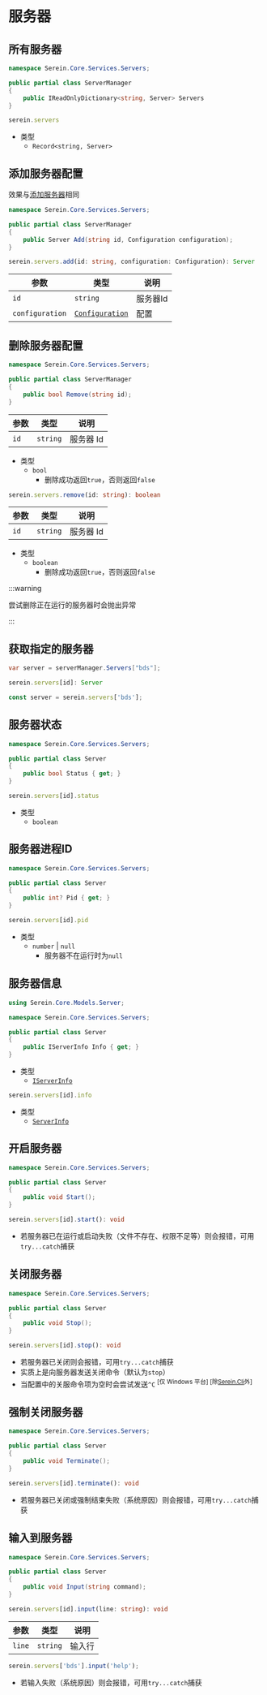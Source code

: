 # 服务器

## 所有服务器

<Tabs groupId="lang">

<TabItem value="cs" label="C#" >

```cs
namespace Serein.Core.Services.Servers;

public partial class ServerManager
{
    public IReadOnlyDictionary<string, Server> Servers
}
```

</TabItem>

<TabItem value="js" label="JavaScript" >

```ts
serein.servers
```

- 类型
  - `Record<string, Server>`

</TabItem>

</Tabs>

## 添加服务器配置

效果与[添加服务器](../../../tutorial/rookie/add_server)相同

<Tabs groupId="lang">

<TabItem value="cs" label="C#" >

```cs
namespace Serein.Core.Services.Servers;

public partial class ServerManager
{
    public Server Add(string id, Configuration configuration);
}
```

</TabItem>

<TabItem value="js" label="JavaScript" >

```ts
serein.servers.add(id: string, configuration: Configuration): Server
```

</TabItem>

</Tabs>

| 参数            | 类型                                                                                                            | 说明     |
| --------------- | --------------------------------------------------------------------------------------------------------------- | -------- |
| `id`            | `string`                                                                                                        | 服务器Id |
| `configuration` | [`Configuration`](https://github.com/SereinDev/Serein/blob/main/src/Serein.Core/Models/Server/Configuration.cs) | 配置     |

## 删除服务器配置

<Tabs groupId="lang">

<TabItem value="cs" label="C#" >

```cs
namespace Serein.Core.Services.Servers;

public partial class ServerManager
{
    public bool Remove(string id);
}
```

| 参数 | 类型     | 说明      |
| ---- | -------- | --------- |
| `id` | `string` | 服务器 Id |

- 类型
  - `bool`
    - 删除成功返回`true`，否则返回`false`

</TabItem>

<TabItem value="js" label="JavaScript" >

```ts
serein.servers.remove(id: string): boolean
```

| 参数 | 类型     | 说明      |
| ---- | -------- | --------- |
| `id` | `string` | 服务器 Id |

- 类型
  - `boolean`
    - 删除成功返回`true`，否则返回`false`

</TabItem>

</Tabs>

:::warning

尝试删除正在运行的服务器时会抛出异常

:::

## 获取指定的服务器

<Tabs groupId="lang">

<TabItem value="cs" label="C#" >

```cs title="示例"
var server = serverManager.Servers["bds"];
```

</TabItem>

<TabItem value="js" label="JavaScript" >

```ts
serein.servers[id]: Server
```

```ts title="示例"
const server = serein.servers['bds'];
```

</TabItem>

</Tabs>

## 服务器状态

<Tabs groupId="lang">

<TabItem value="cs" label="C#" >

```cs
namespace Serein.Core.Services.Servers;

public partial class Server
{
    public bool Status { get; }
}
```

</TabItem>

<TabItem value="js" label="JavaScript" >

```ts
serein.servers[id].status
```

- 类型
  - `boolean`

</TabItem>

</Tabs>

## 服务器进程ID

<Tabs groupId="lang">

<TabItem value="cs" label="C#" >

```cs
namespace Serein.Core.Services.Servers;

public partial class Server
{
    public int? Pid { get; }
}
```

</TabItem>

<TabItem value="js" label="JavaScript" >

```ts
serein.servers[id].pid
```

- 类型
  - `number` | `null`
    - 服务器不在运行时为`null`

</TabItem>

</Tabs>

## 服务器信息

<Tabs groupId="lang">

<TabItem value="cs" label="C#" >

```cs
using Serein.Core.Models.Server;

namespace Serein.Core.Services.Servers;

public partial class Server
{
    public IServerInfo Info { get; }
}
```

- 类型
  - [`IServerInfo`](https://github.com/SereinDev/Serein/blob/main/src/Serein.Core/Models/Server/IServerInfo.cs)

</TabItem>

<TabItem value="js" label="JavaScript" >

```ts
serein.servers[id].info
```

- 类型
  - [`ServerInfo`](https://github.com/SereinDev/HelperLib/blob/main/src/server.d.ts)

</TabItem>

</Tabs>

## 开启服务器

<Tabs groupId="lang">

<TabItem value="cs" label="C#" >

```cs
namespace Serein.Core.Services.Servers;

public partial class Server
{
    public void Start();
}
```

</TabItem>

<TabItem value="js" label="JavaScript" >

```ts
serein.servers[id].start(): void
```

</TabItem>

</Tabs>

- 若服务器已在运行或启动失败（文件不存在、权限不足等）则会报错，可用`try...catch`捕获

## 关闭服务器

<Tabs groupId="lang">

<TabItem value="cs" label="C#" >

```cs
namespace Serein.Core.Services.Servers;

public partial class Server
{
    public void Stop();
}
```

</TabItem>

<TabItem value="js" label="JavaScript" >

```ts
serein.servers[id].stop(): void
```

</TabItem>

</Tabs>

- 若服务器已关闭则会报错，可用`try...catch`捕获
- 实质上是向服务器发送关闭命令（默认为`stop`）
- 当配置中的关服命令项为空时会尝试发送`^C` <sup>[仅 Windows 平台] [除[Serein.Cli](../../../tutorial/rookie/choose#cli)外]</sup>

## 强制关闭服务器

<Tabs groupId="lang">

<TabItem value="cs" label="C#" >

```cs
namespace Serein.Core.Services.Servers;

public partial class Server
{
    public void Terminate();
}
```

</TabItem>

<TabItem value="js" label="JavaScript" >

```ts
serein.servers[id].terminate(): void
```

</TabItem>

</Tabs>

- 若服务器已关闭或强制结束失败（系统原因）则会报错，可用`try...catch`捕获

## 输入到服务器

<Tabs groupId="lang">

<TabItem value="cs" label="C#" >

```cs
namespace Serein.Core.Services.Servers;

public partial class Server
{
    public void Input(string command);
}
```

</TabItem>

<TabItem value="js" label="JavaScript" >

```ts
serein.servers[id].input(line: string): void
```

| 参数   | 类型     | 说明   |
| ------ | -------- | ------ |
| `line` | `string` | 输入行 |

```ts title="示例"
serein.servers['bds'].input('help');
```

</TabItem>

</Tabs>

- 若输入失败（系统原因）则会报错，可用`try...catch`捕获
